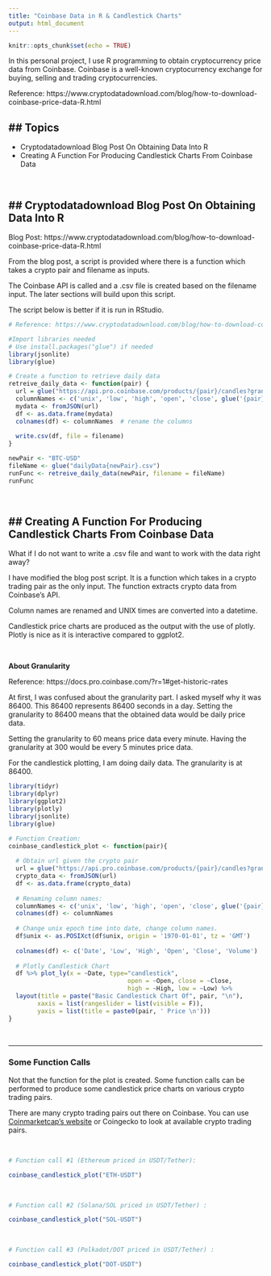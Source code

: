 ```yaml
---
title: "Coinbase Data in R & Candlestick Charts"
output: html_document
---
```


```r
knitr::opts_chunk$set(echo = TRUE)
```


In this personal project, I use R programming to obtain cryptocurrency price data from Coinbase. Coinbase is a well-known cryptocurrency exchange for buying, selling and trading cryptocurrencies.

Reference: https://www.cryptodatadownload.com/blog/how-to-download-coinbase-price-data-R.html

## Topics
---

* Cryptodatadownload Blog Post On Obtaining Data Into R
* Creating A Function For Producing Candlestick Charts From Coinbase Data

&nbsp;

## Cryptodatadownload Blog Post On Obtaining Data Into R
---

Blog Post: https://www.cryptodatadownload.com/blog/how-to-download-coinbase-price-data-R.html

From the blog post, a script is provided where there is a function which takes a crypto pair and filename as inputs.

The Coinbase API is called and a .csv file is created based on the filename input. The later sections will build upon this script. 

The script below is better if it is run in RStudio.

```r
# Reference: https://www.cryptodatadownload.com/blog/how-to-download-coinbase-price-data-R.html

#Import libraries needed
# Use install.packages("glue") if needed
library(jsonlite)
library(glue)

# Create a function to retrieve daily data
retreive_daily_data <- function(pair) {
  url = glue("https://api.pro.coinbase.com/products/{pair}/candles?granularity=86400")
  columnNames <- c('unix', 'low', 'high', 'open', 'close', glue('{pair} volume'))
  mydata <- fromJSON(url)
  df <- as.data.frame(mydata)
  colnames(df) <- columnNames  # rename the columns
  
  write.csv(df, file = filename)
}

newPair <- "BTC-USD"
fileName <- glue("dailyData{newPair}.csv")
runFunc <- retreive_daily_data(newPair, filename = fileName)
runFunc
```

&nbsp;

## Creating A Function For Producing Candlestick Charts From Coinbase Data
---

What if I do not want to write a .csv file and want to work with the data right away? 

I have modified the blog post script. It is a function which takes in a crypto trading pair as the only input. The function extracts crypto data from Coinbase's API.

Column names are renamed and UNIX times are converted into a datetime. 

Candlestick price charts are produced as the output with the use of plotly. Plotly is nice as it is interactive compared to ggplot2.

&nbsp;

**About Granularity**

Reference: https://docs.pro.coinbase.com/?r=1#get-historic-rates\

At first, I was confused about the granularity part. I asked myself why it was 86400. This 86400 represents 86400 seconds in a day. Setting the granularity to 86400 means that the obtained data would be daily price data.

Setting the granularity to 60 means price data every minute. Having the granularity at 300 would be every 5 minutes price data.

For the candlestick plotting, I am doing daily data. The granularity is at 86400.

```r
library(tidyr)
library(dplyr)
library(ggplot2)
library(plotly)
library(jsonlite)
library(glue)
```

```r

# Function Creation:
coinbase_candlestick_plot <- function(pair){
  
  # Obtain url given the crypto pair
  url = glue("https://api.pro.coinbase.com/products/{pair}/candles?granularity=86400")
  crypto_data <- fromJSON(url)
  df <- as.data.frame(crypto_data)
  
  # Renaming column names:
  columnNames <- c('unix', 'low', 'high', 'open', 'close', glue('{pair} volume'))
  colnames(df) <- columnNames
  
  # Change unix epoch time into date, change column names.
  df$unix <- as.POSIXct(df$unix, origin = '1970-01-01', tz = 'GMT')
  
  colnames(df) <- c('Date', 'Low', 'High', 'Open', 'Close', 'Volume')
  
  # Plotly Candlestick Chart
  df %>% plot_ly(x = ~Date, type="candlestick",
                                 open = ~Open, close = ~Close,
                                 high = ~High, low = ~Low) %>% 
  layout(title = paste("Basic Candlestick Chart Of", pair, "\n"),
        xaxis = list(rangeslider = list(visible = F)),
        yaxis = list(title = paste0(pair, ' Price \n')))
}
```

&nbsp;

---

### Some Function Calls

Not that the function for the plot is created. Some function calls can be performed to produce some candlestick price charts on various crypto trading pairs.

There are many crypto trading pairs out there on Coinbase. You can use [Coinmarketcap's website](https://coinmarketcap.com/exchanges/coinbase-exchange/) or Coingecko to look at available crypto trading pairs.

&nbsp;

```r

# Function call #1 (Ethereum priced in USDT/Tether):

coinbase_candlestick_plot("ETH-USDT")
```

&nbsp;

```r

# Function call #2 (Solana/SOL priced in USDT/Tether) :

coinbase_candlestick_plot("SOL-USDT")
```

&nbsp;

```r

# Function call #3 (Polkadot/DOT priced in USDT/Tether) :

coinbase_candlestick_plot("DOT-USDT")
```
